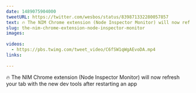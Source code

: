 ```yaml
---
date: 1489075904000
tweetURL: https://twitter.com/wesbos/status/839871332280057857
text: 🔥 The NIM Chrome extension (Node Inspector Monitor) will now refresh your tab with the new dev tools after restarting an app 
slug: the-nim-chrome-extension-node-inspector-monitor
images:
  
videos:
  - https://pbs.twimg.com/tweet_video/C6fSW1qWgAEvoDA.mp4
links:
  
---
```

🔥 The NIM Chrome extension (Node Inspector Monitor) will now refresh your tab with the new dev tools after restarting an app
